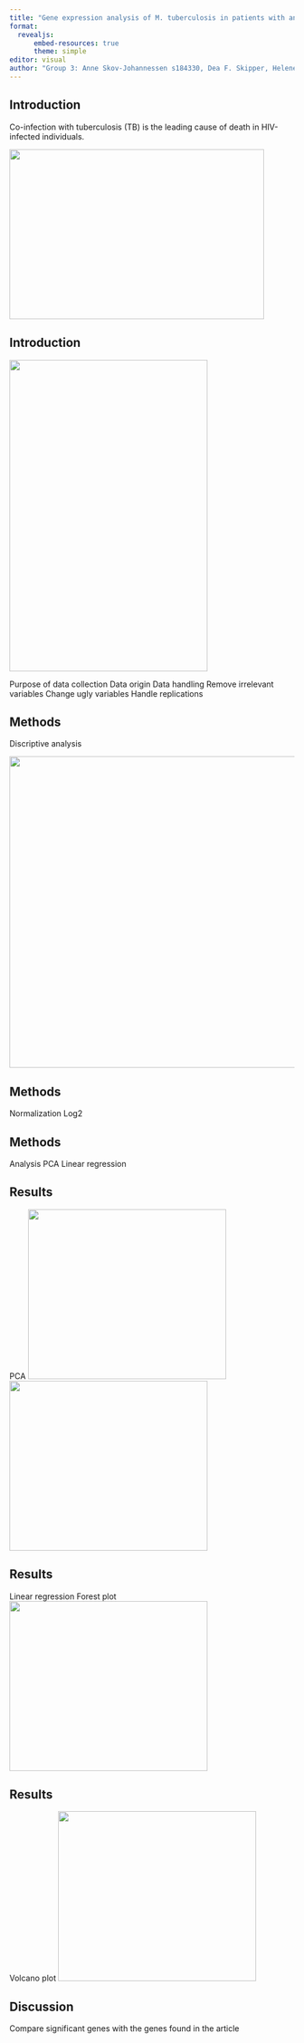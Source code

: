 ```yaml
---
title: "Gene expression analysis of M. tuberculosis in patients with and without HIV co-infection"
format:
  revealjs:
      embed-resources: true
      theme: simple
editor: visual
author: "Group 3: Anne Skov-Johannessen s184330, Dea F. Skipper, Helene B. L. Petersen s194699, Johanne B. Overgaard s194691 and Rebecca C. Grenov"
---
```


## Introduction
Co-infection with tuberculosis (TB) is the leading cause of death in HIV-infected individuals.

![](TB-HIV.png){.absolute top="250" left="500" width="450" height="300"} 

## Introduction

![](original_paper.png){.absolute top="100" left="0" width="350" height="550"}

Purpose of data collection
Data origin
Data handling
Remove irrelevant variables
Change ugly variables
Handle replications

## Methods

Discriptive analysis

![](../results/barplot_patient_group.png){.absolute top="100" left="450" width="600" height="550"}

## Methods
Normalization
Log2

## Methods
Analysis
PCA
Linear regression

## Results
PCA
![](../results/scatter_pc1_pc2.png){.absolute top="250" left="0" width="350" height="300"}
![](../results/var_explained.png){.absolute top="250" left="0" width="350" height="300"}

## Results
Linear regression
Forest plot
![](../results/forest_plot.png){.absolute top="250" left="0" width="350" height="300"}

## Results
Volcano plot
![](../results/volcano_plot.png){.absolute top="250" left="0" width="350" height="300"}

## Discussion
Compare significant genes with the genes found in the article

